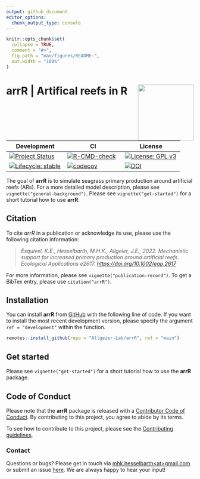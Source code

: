```yaml
---
output: github_document
editor_options:
  chunk_output_type: console
---
```


<!-- README.md is generated from README.Rmd. Please edit that file -->

```r
knitr::opts_chunk$set(
  collapse = TRUE,
  comment = "#>",
  fig.path = "man/figures/README-",
  out.width = "100%"
)
```

# **arrR** | **Ar**tifical **r**eefs in **R** <img src="man/figures/logo.png" align="right" alt="" width="150" />

<!-- badges: start -->

| Development | CI | License |
|---|---|---|
| [![Project Status](https://www.repostatus.org/badges/latest/active.svg)](https://www.repostatus.org/#active) | [![R-CMD-check](https://github.com/Allgeier-Lab/arrR/actions/workflows/R-CMD-check.yaml/badge.svg)](https://github.com/Allgeier-Lab/arrR/actions/workflows/R-CMD-check.yaml) | [![License: GPL v3](https://img.shields.io/badge/License-GPLv3-blue.svg)](https://www.gnu.org/licenses/gpl-3.0) |
| [![Lifecycle: stable](https://img.shields.io/badge/lifecycle-stable-brightgreen.svg)](https://www.tidyverse.org/lifecycle/#stable) | [![codecov](https://codecov.io/gh/Allgeier-Lab/arrR/branch/development/graph/badge.svg?token=Jx7R1vWP3s)](https://codecov.io/gh/Allgeier-Lab/arrR) | [![DOI](https://img.shields.io/badge/DOI-10.1002/eap.2617-blue.svg)](https://doi.org/10.1002/eap.2617) |

<!-- badges: end -->

The goal of **arrR** is to simulate seagrass primary production around artificial reefs (ARs). For a more detailed model description, please see `vignette("general-background")`. Please see `vignette("get-started")` for a short tutorial how to use **arrR**.

## Citation

To cite *arrR* in a publication or acknowledge its use, please use the following citation information:

> *Esquivel, K.E., Hesselbarth, M.H.K., Allgeier, J.E., 2022. Mechanistic support for increased primary production around artificial reefs. Ecological Applications e2617. <https://doi.org/10.1002/eap.2617>*

For more information, please see `vignette("publication-record")`. To get a BibTex entry, please use `citation("arrR")`.

## Installation

You can install **arrR** from [GitHub](https://github.com/Allgeier-Lab/arrR) with the following line of code. If you want to install the most recent development version, please specify the argument `ref = "development"` within the function.

```r
remotes::install_github(repo = "Allgeier-Lab/arrR", ref = "main")
```

## Get started

Please see `vignette("get-started")` for a short tutorial how to use the **arrR** package.

## Code of Conduct

Please note that the **arrR** package is released with a [Contributor Code of Conduct](CODE_OF_CONDUCT.md). By contributing to this project, you agree to abide by its terms.

To see how to contribute to this project, please see the [Contributing guidelines](CONTRIBUTING.md).

### Contact

Questions or bugs? Please get in touch via [mhk.hesselbarth\<at\>gmail.com](mailto:mhk.hesselbarth@gmail.com) or submit an issue [here](https://github.com/Allgeier-Lab/arrR/issues). We are always happy to hear your input!
